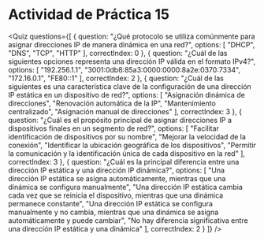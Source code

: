 
# Actividad de Práctica 15

<Quiz questions={[
  {
    question: "¿Qué protocolo se utiliza comúnmente para asignar direcciones IP de manera dinámica en una red?",
    options: [
      "DHCP",
      "DNS",
      "TCP",
      "HTTP"
    ],
    correctIndex: 0
  },
  {
    question: "¿Cuál de las siguientes opciones representa una dirección IP válida en el formato IPv4?",
    options: [
      "192.256.1.1",
      "3001:0db8:85a3:0000:0000:8a2e:0370:7334",
      "172.16.0.1",
      "FE80::1"
    ],
    correctIndex: 2
  },
  {
    question: "¿Cuál de las siguientes es una característica clave de la configuración de una dirección IP estática en un dispositivo de red?",
    options: [
      "Asignación dinámica de direcciones",
      "Renovación automática de la IP",
      "Mantenimiento centralizado",
      "Asignación manual de direcciones"
    ],
    correctIndex: 3
  },
  {
    question: "¿Cuál es el propósito principal de asignar direcciones IP a dispositivos finales en un segmento de red?",
    options: [
      "Facilitar identificación de dispositivos por su nombre",
      "Mejorar la velocidad de la conexión",
      "Identificar la ubicación geográfica de los dispositivos",
      "Permitir la comunicación y la identificación única de cada dispositivo en la red"
    ],
    correctIndex: 3
  },
  {
    question: "¿Cuál es la principal diferencia entre una dirección IP estática y una dirección IP dinámica?",
    options: [
      "Una dirección IP estática se asigna automáticamente, mientras que una dinámica se configura manualmente",
      "Una dirección IP estática cambia cada vez que se reinicia el dispositivo, mientras que una dinámica permanece constante",
      "Una dirección IP estática se configura manualmente y no cambia, mientras que una dinámica se asigna automáticamente y puede cambiar",
      "No hay diferencia significativa entre una dirección IP estática y una dinámica"
    ],
    correctIndex: 2
  }
]} />